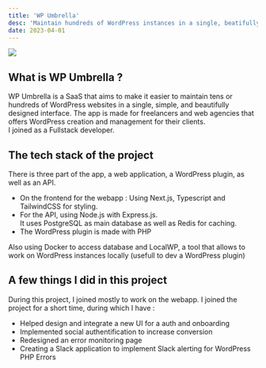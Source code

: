 ```yaml
---
title: 'WP Umbrella'
desc: 'Maintain hundreds of WordPress instances in a single, beatifully designed interface'
date: 2023-04-01
---
```


<Image src="/assets/projects/wpumbrella/ui.png" layout="fill" />

## What is WP Umbrella ?

WP Umbrella is a SaaS that aims to make it easier to maintain tens or hundreds of WordPress websites in a single, simple, and beautifully designed interface. The app is made for freelancers and web agencies that offers WordPress creation and management for their clients.  
I joined as a Fullstack developer.

## The tech stack of the project

There is three part of the app, a web application, a WordPress plugin, as well as an API.

- On the frontend for the webapp : Using Next.js, Typescript and TailwindCSS for styling.
- For the API, using Node.js with Express.js.  
  It uses PostgreSQL as main database as well as Redis for caching.
- The WordPress plugin is made with PHP

Also using Docker to access database and LocalWP, a tool that allows to work on WordPress instances locally (usefull to dev a WordPress plugin)

## A few things I did in this project

During this project, I joined mostly to work on the webapp. I joined the project for a short time, during which I have :

- Helped design and integrate a new UI for a auth and onboarding
- Implemented social authentification to increase conversion
- Redesigned an error monitoring page
- Creating a Slack application to implement Slack alerting for WordPress PHP Errors
